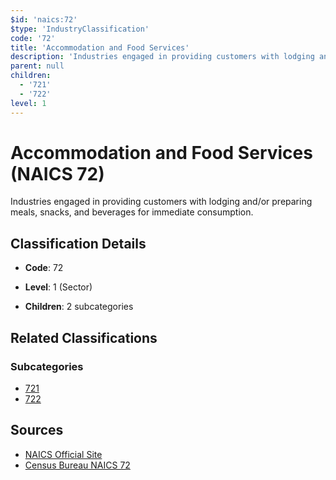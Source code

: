 ```yaml
---
$id: 'naics:72'
$type: 'IndustryClassification'
code: '72'
title: 'Accommodation and Food Services'
description: 'Industries engaged in providing customers with lodging and/or preparing meals, snacks, and beverages for immediate consumption.'
parent: null
children:
  - '721'
  - '722'
level: 1
---
```


# Accommodation and Food Services (NAICS 72)

Industries engaged in providing customers with lodging and/or preparing meals, snacks, and beverages for immediate consumption.

## Classification Details

- **Code**: 72
- **Level**: 1 (Sector)

- **Children**: 2 subcategories

## Related Classifications

### Subcategories

- [721](721.mdx)
- [722](722.mdx)

## Sources

- [NAICS Official Site](https://www.census.gov/naics/)
- [Census Bureau NAICS 72](https://www.census.gov/naics/?code=72)

